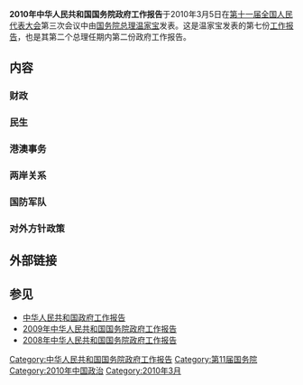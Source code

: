 '''2010年中华人民共和国国务院政府工作报告'''于2010年3月5日在[[第十一届全国人民代表大会|第十一届全国人民代表大会]]第三次会议中由[[中国国务院|国务院]][[中国国务院总理|总理]][[温家宝|温家宝]]发表。这是温家宝发表的第七份[[中华人民共和国政府工作报告|工作报告]]，也是其第二个总理任期内第二份政府工作报告。
{{wikisource}}

== 内容 ==
=== 财政 ===
=== 民生 ===
=== 港澳事务 ===
=== 两岸关系 ===
=== 国防军队 ===
=== 对外方针政策 ===
== 外部链接 ==

== 参见 ==
* [[中华人民共和国政府工作报告|中华人民共和国政府工作报告]]
* [[2009年中华人民共和国国务院政府工作报告|2009年中华人民共和国国务院政府工作报告]]
* [[2008年中华人民共和国国务院政府工作报告|2008年中华人民共和国国务院政府工作报告]]

{{中华人民共和国政治小作品}}
[[Category:中华人民共和国国务院政府工作报告|Category:中华人民共和国国务院政府工作报告]]
[[Category:第11届国务院|Category:第11届国务院]]
[[Category:2010年中国政治|Category:2010年中国政治]]
[[Category:2010年3月|Category:2010年3月]]